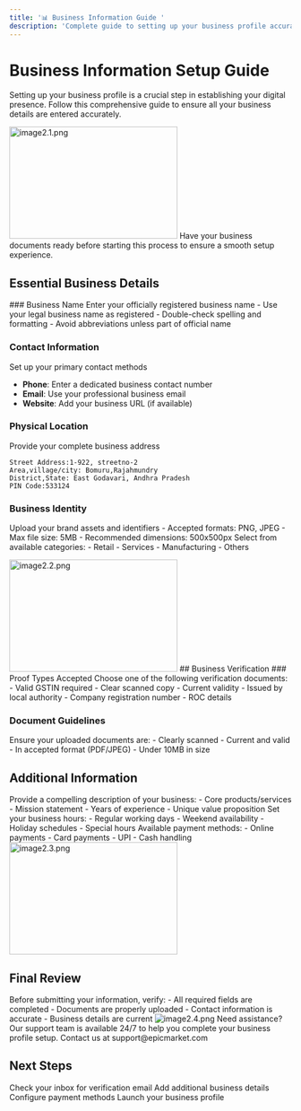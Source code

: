 ```yaml
---
title: '📊 Business Information Guide '
description: 'Complete guide to setting up your business profile accurately'
---
```


# Business Information Setup Guide

Setting up your business profile is a crucial step in establishing your digital presence. Follow this comprehensive guide to ensure all your business details are entered accurately.
  <Frame>
     <img src="/images/images docs/image2.1.png" alt="image2.1.png" 
         width="300"
       height="200" />
   </Frame>
<Note>
  Have your business documents ready before starting this process to ensure a smooth setup experience.
</Note>

## Essential Business Details

<Steps>
  ### Business Name
  Enter your officially registered business name
  - Use your legal business name as registered
  - Double-check spelling and formatting
  - Avoid abbreviations unless part of official name

  ### Contact Information
  Set up your primary contact methods
  - **Phone**: Enter a dedicated business contact number
  - **Email**: Use your professional business email
  - **Website**: Add your business URL (if available)

  ### Physical Location
  Provide your complete business address
  ```text
  Street Address:1-922, streetno-2
  Area,village/city: Bomuru,Rajahmundry
  District,State: East Godavari, Andhra Pradesh
  PIN Code:533124
  ```

  ### Business Identity
  Upload your brand assets and identifiers
  <CardGroup>
    <Card title="Logo Upload" icon="image">
      - Accepted formats: PNG, JPEG
      - Max file size: 5MB
      - Recommended dimensions: 500x500px
    </Card>
    <Card title="Business Category" icon="bars">
      Select from available categories:
      - Retail
      - Services
      - Manufacturing
      - Others
    </Card>
  </CardGroup>
</Steps>
<Frame>
     <img src="/images/images docs/image2.2.png" alt="image2.2.png" 
         width="300"
       height="200" />
   </Frame>
## Business Verification

<Accordion title="Required Documents">
  ### Proof Types Accepted
  Choose one of the following verification documents:

  <CardGroup>
    <Card title="GST Certificate" icon="file">
      - Valid GSTIN required
      - Clear scanned copy
    </Card>
    <Card title="Trade License" icon="id-card">
      - Current validity
      - Issued by local authority
    </Card>
    <Card title="Incorporation Certificate" icon="building">
      - Company registration number
      - ROC details
    </Card>
  </CardGroup>

  ### Document Guidelines
  <Warning>
    Ensure your uploaded documents are:
    - Clearly scanned
    - Current and valid
    - In accepted format (PDF/JPEG)
    - Under 10MB in size
  </Warning>
</Accordion>

## Additional Information

<Tabs>
  <Tab title="Business Description">
    Provide a compelling description of your business:
    - Core products/services
    - Mission statement
    - Years of experience
    - Unique value proposition
  </Tab>
  
  <Tab title="Operating Hours">
    Set your business hours:
    - Regular working days
    - Weekend availability
    - Holiday schedules
    - Special hours
  </Tab>
  
  <Tab title="Payment Options">
    Available payment methods:
    - Online payments
    - Card payments
    - UPI
    - Cash handling
  </Tab>
</Tabs>
  <Frame>
     <img src="/images/images docs/image2.3.png" alt="image2.3.png" 
         width="300"
       height="200" />
   </Frame>

## Final Review

<Check>
Before submitting your information, verify:
- All required fields are completed
- Documents are properly uploaded
- Contact information is accurate
- Business details are current
</Check>
<Frame>
     <img src="/images/images docs/image2.4.png" alt="image2.4.png" 
         />
   </Frame>
<Note>
Need assistance? Our support team is available 24/7 to help you complete your business profile setup.
Contact us at support@epicmarket.com
</Note>

## Next Steps

<CardGroup cols={2}>
  <Card title="Verify Email" icon="envelope">
    Check your inbox for verification email
  </Card>
  
  <Card title="Complete Profile" icon="user">
    Add additional business details
  </Card>
  
  <Card title="Set Up Payments" icon="credit-card">
    Configure payment methods
  </Card>
  
  <Card title="Go Live" icon="rocket">
    Launch your business profile
  </Card>
</CardGroup>